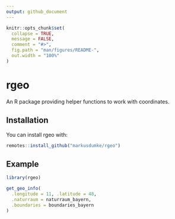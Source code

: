 ```yaml
---
output: github_document
---
```


<!-- README.md is generated from README.Rmd. Please edit that file -->

```r
knitr::opts_chunk$set(
  collapse = TRUE,
  message = FALSE,
  comment = "#>",
  fig.path = "man/figures/README-",
  out.width = "100%"
)
```

# rgeo

An R package providing helper functions to work with coordinates. 

## Installation

You can install rgeo with:

``` r
remotes::install_github("markusdumke/rgeo")
```

## Example

```r
library(rgeo)

get_geo_info(
  .longitude = 11, .latitude = 48,
  .naturraum = naturraum_bayern,
  .boundaries = boundaries_bayern
)
```
